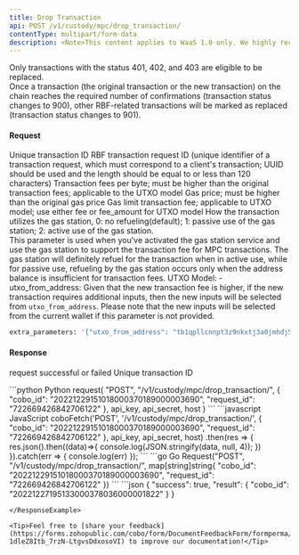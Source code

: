 ```yaml
---
title: Drop Transaction
api: POST /v1/custody/mpc/drop_transaction/ 
contentType: multipart/form-data
description: <Note>This content applies to WaaS 1.0 only. We highly recommend that you upgrade to [WaaS 2.0](https://www.cobo.com/developers/v2/guides/overview/introduction).</Note> This endpoint accepts parameters 'cobo_id' and 'request_id' as required fields, and 'fee', 'gas_price', 'gas_limit', and 'fee_amount' as optional fields. The endpoint returns a JSON response containing information about the transaction request.
---
```


<Tip>
Only transactions with the status 401, 402, and 403 are eligible to be replaced.<br/ >
Once a transaction (the original transaction or the new transaction) on the chain reaches the required number of confirmations (transaction status changes to 900), other RBF-related transactions will be marked as replaced (transaction status changes to 901).
</Tip>

#### Request
<ParamField body="cobo_id" type="String" required>Unique transaction ID</ParamField>
<ParamField body="request_id" type="String" required>RBF transaction request ID (unique identifier of a transaction request, which must correspond to a client's transaction; UUID should be used and the length should be equal to or less than 120 characters)</ParamField>
<ParamField body="fee" type="Float" >Transaction fees per byte; must be higher than the original transaction fees; applicable to the UTXO model</ParamField>
<ParamField body="gas_price" type="Int" >Gas price; must be higher than the original gas price</ParamField>
<ParamField body="gas_limit" type="Int" >Gas limit</ParamField>
<ParamField body="fee_amount" type="Int" >transaction fee; applicable to UTXO model; use either fee or fee_amount for UTXO model</ParamField>
<ParamField query="auto_fuel" type="Int">How the transaction utilizes the gas station, 0: no refueling(default); 1: passive use of the gas station; 2: active use of the gas station. <br /> This parameter is used when you've activated the gas station service and use the gas station to support the transaction fee for MPC transactions.</ParamField>
<Tip>The gas station will definitely refuel for the transaction when in active use, while for passive use, refueling by the gas station occurs only when the address balance is insufficient for transaction fees.</Tip>
<ParamField body="extra_parameters" type="String">
UTXO Model:
    - utxo_from_address: Given that the new transaction fee is higher, if the new transaction requires additional inputs, then the new inputs will be selected from `utxo_from_address`. Please note that the new inputs will be selected from the current wallet if this parameter is not provided.
```python Sample
extra_parameters: '{"utxo_from_address": "tb1qpllcnnpt3z9nkxtj3a0jmhdj5xvxaerhv5xs5n"}'
```
</ParamField>


#### Response
<ResponseField name="success" type="bool">request successful or failed</ResponseField>
   <ResponseField name="result" type="object">
      <Expandable title="object">
            <ResponseField name="cobo_id" type="String" >Unique transaction ID</ResponseField>
      </Expandable>
</ResponseField>

<RequestExample>
```python Python
request(
    "POST",
    "/v1/custody/mpc/drop_transaction/",
    {
        "cobo_id": "20221229151018000370189000003690",
        "request_id": "722669426842706122"
    },
    api_key, api_secret, host
)
```
```javascript JavaScript
coboFetch('POST', '/v1/custody/mpc/drop_transaction/', {
    "cobo_id": "20221229151018000370189000003690",
    "request_id": "722669426842706122"
}, api_key, api_secret, host)
    .then(res => {
        res.json().then((data)=>{
            console.log(JSON.stringify(data, null, 4));
        })
    }).catch(err => {
        console.log(err)
    });
```
```go Go
Request("POST", "/v1/custody/mpc/drop_transaction/", map[string]string{
    "cobo_id": "20221229151018000370189000003690",
    "request_id": "722669426842706122"
})
```
</RequestExample>

<ResponseExample>
```json
{
  "success": true,
  "result": {
    "cobo_id": "20221227195133000378036000001822"
  }
}

```
</ResponseExample>

<Tip>Feel free to [share your feedback](https://forms.zohopublic.com/cobo/form/DocumentFeedbackForm/formperma/QvLOhxJv1_JMsJ-1dleZ8Itb_7rzN-LtgvsDdxosoVI) to improve our documentation!</Tip>